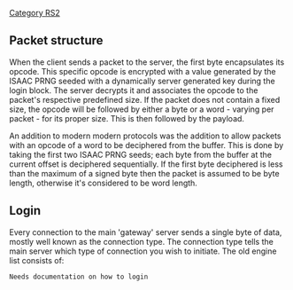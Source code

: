 [[Category RS2]]


== '''Packet structure''' ==
When the client sends a packet to the server, the first byte encapsulates its opcode. This specific opcode is encrypted with a value generated by the ISAAC PRNG seeded with a dynamically server generated key during the login block. The server decrypts it and associates the opcode to the packet's respective predefined size. If the packet does not contain a fixed size, the opcode will be followed by either a byte or a word - varying per packet - for its proper size. This is then followed by the payload.

An addition to modern modern protocols was the addition to allow packets with an opcode of a word to be deciphered from the buffer. This is done by taking the first two ISAAC PRNG seeds; each byte from the buffer at the current offset is deciphered sequentially. If the first byte deciphered is less than the maximum of a signed byte then the packet is assumed to be byte length, otherwise it's considered to be word length. 

== '''Login''' ==
Every connection to the main 'gateway' server sends a single byte of data, mostly well known as the connection type. The connection type tells the main server which type of connection you wish to initiate. The old engine list consists of:

<pre>
Needs documentation on how to login
</pre>